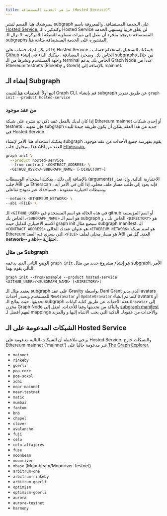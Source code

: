 ```yaml
---
title: ما هي الخدمة المستضافة (Hosted Service)؟
---
```


سيرشدك هذا القسم لنشر subgraph على الـخدمة المستضافة، والمعروفة باسم [Hosted Service.](https://thegraph.com/hosted-service/) وكتذكير ، الـ Hosted Service لن يغلق قريبا وسننهي الخدمة المستضافة تدريجيا بمجرد أن نصل إلى ميزات مساوية للشبكة اللامركزية. لا تزال الـ subgraphs المنشورة على الخدمة المستضافة متاحة [ هنا. ](https://thegraph.com/hosted-service/)

إذا لم يكن لديك حساب على Hosted Service ، فيمكنك التسجيل باستخدام حساب Github الخاص بك. وبمجرد المصادقة ، يمكنك البدء في إنشاء subgraphs من خلال واجهة المستخدم ونشرها من الـ terminal الخاص بك. يدعم Graph Node عددا من Ethereum testnets (Rinkeby و Goerli) بالإضافة إلى mainnet.

## إنشاء الـ Subgraph

اتبع أولاً التعليمات [ هنا ](/developing/defining-a-subgraph) لتثبيت Graph CLI. قم بإنشاء subgraph عن طريق تمرير `graph init --product hosted-service`

### من عقد موجود

إذا كان لديك بالفعل عقد ذكي تم نشره على شبكة Ethereum mainnet أو إحدى شبكات testnets ، فإن تمهيد subgraph جديد من هذا العقد يمكن أن يكون طريقة جيدة للبدء في Hosted Service.

يمكنك استخدام هذا الأمر لإنشاء subgraph يقوم بفهرسة جميع الأحداث من عقد موجود. هذا سيحاول جلب ABI العقد من [ Etherscan ](https://etherscan.io/).

```sh
graph init \
  --product hosted-service
  --from-contract <CONTRACT_ADDRESS> \
  <GITHUB_USER>/<SUBGRAPH_NAME> [<DIRECTORY>]
```

بالإضافة إلى ذلك ، يمكنك استخدام الوسيطات (arguments) الاختيارية التالية. وإذا تعذر جلب ABI من Etherscan ، فإنه يعود إلى طلب مسار ملف محلي. إذا كان في الأمر أية وسيطات اختيارية مفقودة ، فسيأخذك عبر نموذج تفاعلي.

```sh
--network <ETHEREUM_NETWORK> \
--abi <FILE> \
```

الـ `<GITHUB_USER>` في هذه الحالة هو اسم المستخدم في github أو اسم المؤسسة الخاص بك ،`<SUBGRAPH_NAME>` هو اسم الـ subgraph الخاص بك ، و `<DIRECTORY>` هو الاسم الاختياري للدليل حيث graph init سيضع مثال subgraph manifest. الـ `<CONTRACT_ADDRESS>` هو عنوان عقدك الحالي.`<ETHEREUM_NETWORK>` هو اسم شبكة Ethereum التي يسري فيه العقد.`<FILE>` هو مسار محلي لملف ABI العقد. **كل من network-- و abi-- اختيارية.**

### من مثال Subgraph

الوضع الثاني الذي يدعمه `graph init` هو إنشاء مشروع جديد من مثال subgraph. الأمر التالي يقوم بهذا:

```
graph init --from-example --product hosted-service <GITHUB_USER>/<SUBGRAPH_NAME> [<DIRECTORY>]
```

يعتمد مثال الـ subgraph على عقد Gravity بواسطة Dani Grant الذي يدير avatars للمستخدم ويصدر أحداث `NewGravatar` أو `UpdateGravatar` كلما تم إنشاء avatars أو تحديثها. حيث يعالج الـ subgraph هذه الأحداث عن طريق كتابة كيانات `Gravatar` إلى مخزن Graph Node والتأكد من تحديثها وفقا للأحداث. انتقل إلى [subgraph manifest](/developing/creating-a-subgraph#the-subgraph-manifest) لفهم أفضل لـ mappings والأحداث من عقودك الذكية التي يجب الانتباه إليها و والمزيد.

## الشبكات المدعومة على الـ Hosted Service

يرجى ملاحظة أن الشبكات التالية مدعومة على Hosted Service. والشبكات خارج Ethereum mainnet ('mainnet') غير مدعومة حاليا على [The Graph Explorer.](https://thegraph.com/explorer)

- `mainnet`
- `rinkeby`
- `goerli`
- `poa-core`
- `poa-sokol`
- `xdai`
- `near-mainnet`
- `near-testnet`
- `matic`
- `mumbai`
- `fantom`
- `bnb`
- `chapel`
- `clover`
- `avalanche`
- `fuji`
- `celo`
- `celo-alfajores`
- `fuse`
- `moonbeam`
- `moonriver`
- `mbase` (Moonbeam/Moonriver Testnet)
- `arbitrum-one`
- `arbitrum-rinkeby`
- `arbitrum-goerli`
- `optimism`
- `optimism-goerli`
- `aurora`
- `aurora-testnet`
- `harmony`
